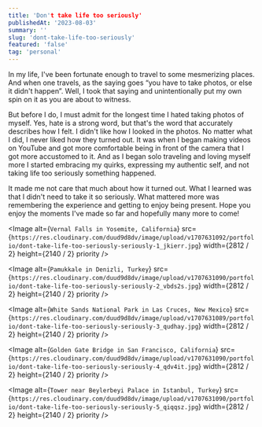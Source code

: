 ```yaml
---
title: 'Don't take life too seriously'
publishedAt: '2023-08-03'
summary: ''
slug: 'dont-take-life-too-seriously'
featured: 'false'
tag: 'personal'
---
```


In my life, I've been fortunate enough to travel to some mesmerizing places. And when one travels, as the saying goes “you have to take photos, or else it didn't happen”. Well, I took that saying and unintentionally put my own spin on it as you are about to witness.

But before I do, I must admit for the longest time I hated taking photos of myself. Yes, hate is a strong word, but that's the word that accurately describes how I felt. I didn't like how I looked in the photos. No matter what I did, I never liked how they turned out. It was when I began making videos on YouTube and got more comfortable being in front of the camera that I got more accustomed to it. And as I began solo traveling and loving myself more I started embracing my quirks, expressing my authentic self, and not taking life too seriously something happened.

It made me not care that much about how it turned out. What I learned was that I didn't need to take it so seriously. What mattered more was remembering the experience and getting to enjoy being present. Hope you enjoy the moments I've made so far and hopefully many more to come!

<Image
  alt={`Vernal Falls in Yosemite, California`}
  src={`https://res.cloudinary.com/duud9d8dv/image/upload/v1707631092/portfolio/dont-take-life-too-seriously-seriously-1_jkierr.jpg`}
  width={2812 / 2}
  height={2140 / 2}
  priority
/>

<Image
  alt={`Pamukkale in Denizli, Turkey`}
  src={`https://res.cloudinary.com/duud9d8dv/image/upload/v1707631090/portfolio/dont-take-life-too-seriously-seriously-2_vbds2s.jpg`}
  width={2812 / 2}
  height={2140 / 2}
  priority
/>

<Image
  alt={`White Sands National Park in Las Cruces, New Mexico`}
  src={`https://res.cloudinary.com/duud9d8dv/image/upload/v1707631089/portfolio/dont-take-life-too-seriously-seriously-3_qudhay.jpg`}
  width={2812 / 2}
  height={2140 / 2}
  priority
/>

<Image
  alt={`Golden Gate Bridge in San Francisco, California`}
  src={`https://res.cloudinary.com/duud9d8dv/image/upload/v1707631090/portfolio/dont-take-life-too-seriously-seriously-4_qdv4it.jpg`}
  width={2812 / 2}
  height={2140 / 2}
  priority
/>

<Image
  alt={`Tower near Beylerbeyi Palace in Istanbul, Turkey`}
  src={`https://res.cloudinary.com/duud9d8dv/image/upload/v1707631090/portfolio/dont-take-life-too-seriously-seriously-5_qiqqsz.jpg`}
  width={2812 / 2}
  height={2140 / 2}
  priority
/>

